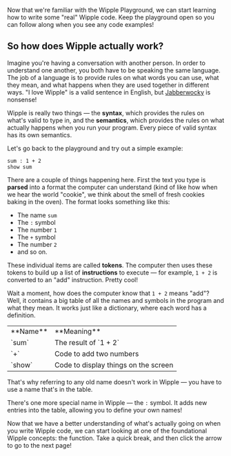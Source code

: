 Now that we're familiar with the Wipple Playground, we can start learning how to write some "real" Wipple code. Keep the playground open so you can follow along when you see any code examples!

## So how does Wipple actually work?

Imagine you're having a conversation with another person. In order to understand one another, you both have to be speaking the same language. The job of a language is to provide rules on what words you can use, what they mean, and what happens when they are used together in different ways. "I love Wipple" is a valid sentence in English, but [Jabberwocky](https://www.poetryfoundation.org/poems/42916/jabberwocky) is nonsense!

Wipple is really two things — the **syntax**, which provides the rules on what's valid to type in, and the **semantics**, which provides the rules on what actually happens when you run your program. Every piece of valid syntax has its own semantics.

Let's go back to the playground and try out a simple example:

```wipple
sum : 1 + 2
show sum
```

There are a couple of things happening here. First the text you type is **parsed** into a format the computer can understand (kind of like how when we hear the world "cookie", we think about the smell of fresh cookies baking in the oven). The format looks something like this:

-   The name `sum`
-   The `:` symbol
-   The number `1`
-   The `+` symbol
-   The number `2`
-   and so on.

These individual items are called **tokens**. The computer then uses these tokens to build up a list of **instructions** to execute — for example, `1 + 2` is converted to an "add" instruction. Pretty cool!

Wait a moment, how does the computer know that `1 + 2` means "add"? Well, it contains a big table of all the names and symbols in the program and what they mean. It works just like a dictionary, where each word has a definition.

<table>
    <tbody>
        <tr>
            <td>**Name**</td>
            <td>**Meaning**</td>
        </tr>
        <tr>
            <td>`sum`</td>
            <td>The result of `1 + 2`</td>
        </tr>
        <tr>
            <td>`+`</td>
            <td>Code to add two numbers</td>
        </tr>
        <tr>
            <td>`show`</td>
            <td>Code to display things on the screen</td>
        </tr>
    </tbody>
</table>

That's why referring to any old name doesn't work in Wipple — you have to use a name that's in the table.

There's one more special name in Wipple — the `:` symbol. It adds new entries into the table, allowing you to define your own names!

Now that we have a better understanding of what's actually going on when you write Wipple code, we can start looking at one of the foundational Wipple concepts: the function. Take a quick break, and then click the arrow to go to the next page!
